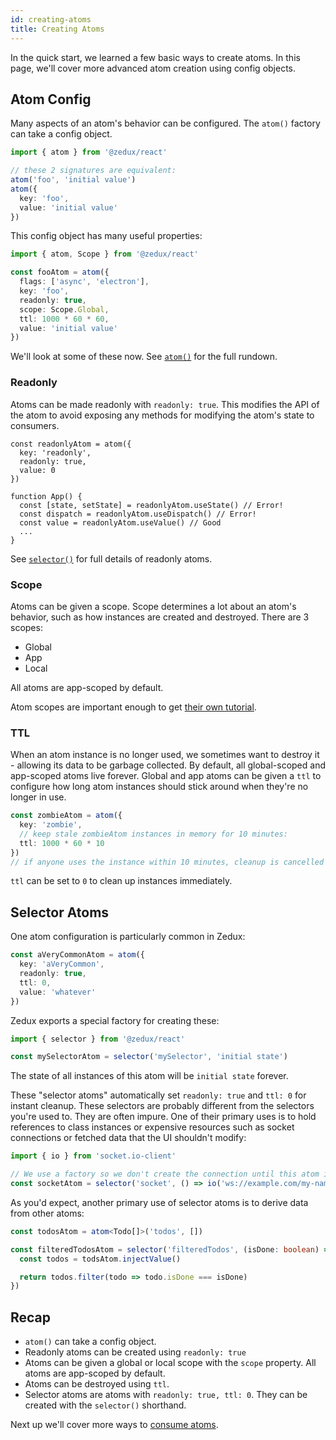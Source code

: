 ```yaml
---
id: creating-atoms
title: Creating Atoms
---
```

<!-- 

Through the rest of this tutorial we'll implement parts of this playground with Zedux:

<ApisPlayground /> -->

In the quick start, we learned a few basic ways to create atoms. In this page, we'll cover more advanced atom creation using config objects.

## Atom Config

Many aspects of an atom's behavior can be configured. The `atom()` factory can take a config object.

```ts
import { atom } from '@zedux/react'

// these 2 signatures are equivalent:
atom('foo', 'initial value')
atom({
  key: 'foo',
  value: 'initial value'
})
```

This config object has many useful properties:

```ts
import { atom, Scope } from '@zedux/react'

const fooAtom = atom({
  flags: ['async', 'electron'],
  key: 'foo',
  readonly: true,
  scope: Scope.Global,
  ttl: 1000 * 60 * 60,
  value: 'initial value'
})
```

We'll look at some of these now. See [`atom()`](TODO:link) for the full rundown.

### Readonly

Atoms can be made readonly with `readonly: true`. This modifies the API of the atom to avoid exposing any methods for modifying the atom's state to consumers.

```tsx
const readonlyAtom = atom({
  key: 'readonly',
  readonly: true,
  value: 0
})

function App() {
  const [state, setState] = readonlyAtom.useState() // Error!
  const dispatch = readonlyAtom.useDispatch() // Error!
  const value = readonlyAtom.useValue() // Good
  ...
}
```

See [`selector()`](TODO:link) for full details of readonly atoms.

### Scope

Atoms can be given a scope. Scope determines a lot about an atom's behavior, such as how instances are created and destroyed. There are 3 scopes:

- Global
- App
- Local

All atoms are app-scoped by default.

Atom scopes are important enough to get [their own tutorial](atom-scopes).

### TTL

When an atom instance is no longer used, we sometimes want to destroy it - allowing its data to be garbage collected. By default, all global-scoped and app-scoped atoms live forever. Global and app atoms can be given a `ttl` to configure how long atom instances should stick around when they're no longer in use.

```ts
const zombieAtom = atom({
  key: 'zombie',
  // keep stale zombieAtom instances in memory for 10 minutes:
  ttl: 1000 * 60 * 10
})
// if anyone uses the instance within 10 minutes, cleanup is cancelled
```

`ttl` can be set to `0` to clean up instances immediately.

## Selector Atoms

One atom configuration is particularly common in Zedux:

```ts
const aVeryCommonAtom = atom({
  key: 'aVeryCommon',
  readonly: true,
  ttl: 0,
  value: 'whatever'
})
```

Zedux exports a special factory for creating these:

```ts
import { selector } from '@zedux/react'

const mySelectorAtom = selector('mySelector', 'initial state')
```

The state of all instances of this atom will be `initial state` forever.

These "selector atoms" automatically set `readonly: true` and `ttl: 0` for instant cleanup. These selectors are probably different from the selectors you're used to. They are often impure. One of their primary uses is to hold references to class instances or expensive resources such as socket connections or fetched data that the UI shouldn't modify:

```ts
import { io } from 'socket.io-client'

// We use a factory so we don't create the connection until this atom is used
const socketAtom = selector('socket', () => io('ws://example.com/my-namespace'))
```

As you'd expect, another primary use of selector atoms is to derive data from other atoms:

```ts
const todosAtom = atom<Todo[]>('todos', [])

const filteredTodosAtom = selector('filteredTodos', (isDone: boolean) => {
  const todos = todsAtom.injectValue()

  return todos.filter(todo => todo.isDone === isDone)
})
```


## Recap

- `atom()` can take a config object.
- Readonly atoms can be created using `readonly: true`
- Atoms can be given a global or local scope with the `scope` property. All atoms are app-scoped by default.
- Atoms can be destroyed using `ttl`.
- Selector atoms are atoms with `readonly: true, ttl: 0`. They can be created with the `selector()` shorthand.

Next up we'll cover more ways to [consume atoms](using-atoms).
